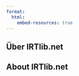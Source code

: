 ```yaml
---
format:
  html:
    embed-resources: true
---
```


::: {.content-visible when-profile="german"}

# Über IRTlib.net

:::

::: {.content-visible when-profile="english"}

# About IRTlib.net

:::